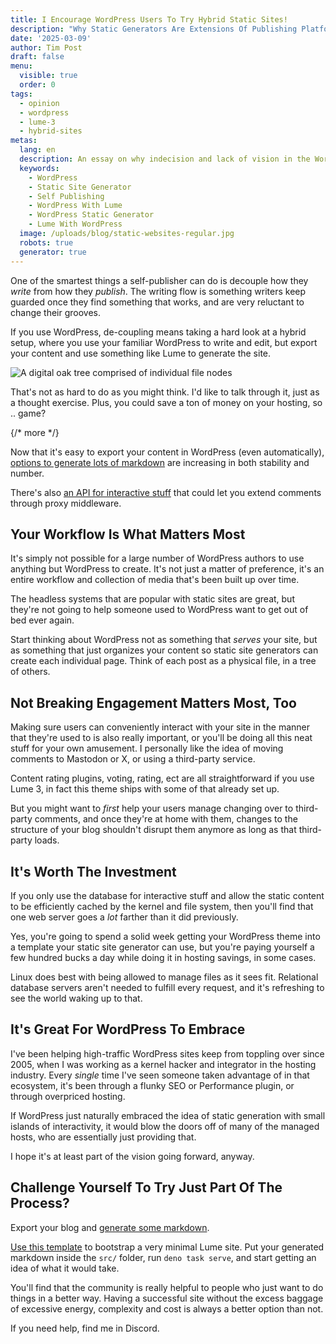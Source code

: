 ```yaml
---
title: I Encourage WordPress Users To Try Hybrid Static Sites!
description: "Why Static Generators Are Extensions Of Publishing Platforms, Not A Replacement."
date: '2025-03-09'
author: Tim Post
draft: false
menu:
  visible: true
  order: 0
tags:
  - opinion
  - wordpress
  - lume-3
  - hybrid-sites
metas:
  lang: en
  description: An essay on why indecision and lack of vision in the WordPress world will lead to a growth in static site adoption.
  keywords:
    - WordPress
    - Static Site Generator
    - Self Publishing
    - WordPress With Lume
    - WordPress Static Generator
    - Lume With WordPress
  image: /uploads/blog/static-websites-regular.jpg
  robots: true
  generator: true
---
```


One of the smartest things a self-publisher can do is decouple
how they _write_ from how they _publish_. The writing flow is 
something writers keep guarded once they find something that 
works, and are very reluctant to change their grooves. 

If you use WordPress, de-coupling means taking a hard look at a 
hybrid setup, where you use your familiar WordPress to write and 
edit, but export your content and use something like Lume to generate 
the site.

<img src="/uploads/blog/static-websites-regular.jpg"
  alt="A digital oak tree comprised of individual file nodes" 
  title="Some blogs that have been around since 2003 are like giant redwoods in this analogy ..." 
  class="blog_image"
  />

That's not as hard to do as you might think. I'd like to talk 
through it, just as a thought exercise. Plus, you could save a ton
of money on your hosting, so .. game?

{/* more */} 

Now that it's easy to export your content in WordPress (even automatically),
[options to generate lots of markdown](https://github.com/lonekorean/wordpress-export-to-markdown)
are increasing in both stability and number.

There's also [an API for interactive stuff](https://developer.wordpress.org/rest-api/using-the-rest-api/)
that could let you extend comments through proxy middleware.

## Your Workflow Is What Matters Most

It's simply not possible for a large number of WordPress authors to use anything
but WordPress to create. It's not just a matter of preference, it's an entire 
workflow and collection of media that's been built up over time.

The headless systems that are popular with static sites are great, but they're
not going to help someone used to WordPress want to get out of bed ever again.

Start thinking about WordPress not as something that _serves_ your site, but as
something that just organizes your content so static site generators can create
each individual page. Think of each post as a physical file, in a tree of others.

## Not Breaking Engagement Matters Most, Too

Making sure users can conveniently interact with your site in the manner that
they're used to is also really important, or you'll be doing all this neat stuff 
for your own amusement. I personally like the idea of moving comments to Mastodon 
or X, or using a third-party service. 

Content rating plugins, voting, rating, ect are all straightforward if you use 
Lume 3, in fact this theme ships with some of that already set up.

But you might want to _first_ help your users manage changing over to third-party
comments, and once they're at home with them, changes to the structure of your 
blog shouldn't disrupt them anymore as long as that third-party loads.

## It's Worth The Investment

If you only use the database for interactive stuff and allow the static content
to be efficiently cached by the kernel and file system, then you'll find that 
one web server goes a _lot_ farther than it did previously. 

Yes, you're going to spend a solid week getting your WordPress theme into a template
your static site generator can use, but you're paying yourself a few hundred bucks 
a day while doing it in hosting savings, in some cases.

Linux does best with being allowed to manage files as it sees fit. Relational database
servers aren't needed to fulfill every request, and it's refreshing to see the world 
waking up to that.

## It's Great For WordPress To Embrace

I've been helping high-traffic WordPress sites keep from toppling over since 2005, 
when I was working as a kernel hacker and integrator in the hosting industry. Every 
_single_ time I've seen someone taken advantage of in that ecosystem, it's been
through a flunky SEO or Performance plugin, or through overpriced hosting.

If WordPress just naturally embraced the idea of static generation with small 
islands of interactivity, it would blow the doors off of many of the managed hosts, 
who are essentially just providing that. 

I hope it's at least part of the vision going forward, anyway. 

## Challenge Yourself To Try Just Part Of The Process?

Export your blog and [generate some markdown](https://github.com/lonekorean/wordpress-export-to-markdown).

[Use this template](https://github.com/lumeland/theme-boilerplate) to bootstrap a
very minimal Lume site. Put your generated markdown inside the `src/` folder, run 
`deno task serve`, and start getting an idea of what it would take. 

You'll find that the community is really helpful to people who just want to do 
things in a better way. Having a successful site without the excess baggage of 
excessive energy, complexity and cost is always a better option than not.

If you need help, find me in Discord.